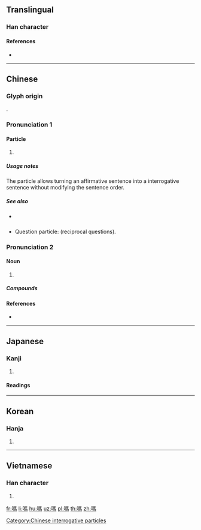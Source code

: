 {{character info/new}}
{{also|吗}}
==Translingual==

===Han character===
{{Han char|rn=30|rad=口|as=10|sn=13|four=61027|canj=RSQF|ids=⿰口馬}}

====References====
* {{Han ref|kx=0202.210|dkj=04065|dj=0425.020|hdz=10664.100|uh=55CE|ud=21966|bh=B6DC|bd=46812}}

----

==Chinese==
{{zh-forms|s=吗}}

===Glyph origin===
{{Han etym}}
{{Han compound|馬|口|c1=p|c2=s|ls=psc}}.

===Pronunciation 1===
{{zh-pron
|m=ma
|c=maa1,maa3
|mn=qz,xm,zz:ma/qz,xm,zz:--ma
|ma=y
|cat=part
}}

====Particle====
{{zh-particle}}

# {{non-gloss definition|final interrogative particle on a yes/no question}}
#: {{zh-x|你 喜歡 嗎？|Do you like it?}}

=====Usage notes=====
The particle {{lang|zh|嗎}} allows turning an affirmative sentence into a interrogative sentence without modifying the sentence order.
: {{zh-x|他 喜歡。|He likes it.}}
: {{zh-x|他 喜歡 嗎？|Does he like it?}}

=====See also=====
* {{qualifier|Wu}} {{zh-l|𠲎}}
* Question particle: {{zh-l|呢}} (reciprocal questions).

===Pronunciation 2===
{{zh-pron
|m=mǎ
|c=maa5,maa1
|h=pfs=mâ/mà/mò
|mn=mô͘
|ma=y
|cat=n
}}

====Noun====
{{zh-noun}}

# {{non-gloss definition|Used as a phonetic character.}}
#: {{zh-x|嗎{mǎ}啡|morphine}}
#: {{zh-x|嗎{mǎ}哪|manna}}

=====Compounds=====
{{zh-der|嗎啉}}

====References====
* {{R:cedict}}

{{zh-cat|Beginning}}
[[Category:Chinese interrogative particles]]

----

==Japanese==

===Kanji===
{{ja-kanji|rs=口10}}

# {{defn|lang=ja|sort=口10}}

====Readings====
{{ja-readings
|goon=[[ま]] (ma)
|kanon=[[ま]] (ma)
|kanyoon=[[ば]] (ba)}}

----

==Korean==

===Hanja===
{{ko-hanja|hangeul=마}}

# {{defn|lang=ko|sort=口10}}

----

==Vietnamese==

===Han character===
{{vi-hantu|[[mửa]], [[ma]], [[mớ]], [[mạ]], [[mắng]], [[mỉa]], [[mứa]], [[mựa]]|rs=口10}}

# {{defn|lang=vi|sort=口10}}

[[fr:嗎]]
[[li:嗎]]
[[hu:嗎]]
[[uz:嗎]]
[[pl:嗎]]
[[th:嗎]]
[[zh:嗎]]